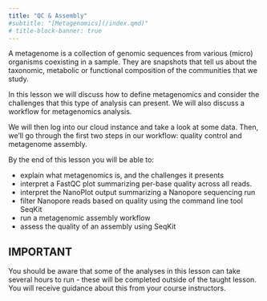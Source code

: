 ```yaml
---
title: "QC & Assembly"
#subtitle: "[Metagenomics](/index.qmd)"
# title-block-banner: true
---
```

<!-- ---
layout: lesson
root: .
--- -->
A metagenome is a collection of genomic sequences from various (micro) organisms coexisting in a sample. They are snapshots that tell us about the taxonomic, metabolic or functional composition of the communities that we study.

In this lesson we will discuss how to define metagenomics and consider the challenges that this type of analysis can present. We will also discuss a workflow for metagenomics analysis.

We will then log into our cloud instance and take a look at some data. Then, we'll go through the first two steps in our workflow: quality control and metagenome assembly.

By the end of this lesson you will be able to:

- explain what metagenomics is, and the challenges it presents
- interpret a FastQC plot summarizing per-base quality across all reads.
- interpret the NanoPlot output summarizing a Nanopore sequencing run
- filter Nanopore reads based on quality using the command line tool SeqKit
- run a metagenomic assembly workflow
- assess the quality of an assembly using SeqKit

:::{.callout-important}
## IMPORTANT
You should be aware that some of the analyses in this lesson can take several hours to run - these will be completed outside of the taught lesson. You will receive guidance about this from your course instructors.
:::